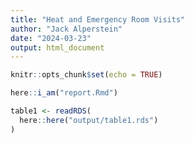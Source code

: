 ```yaml
---
title: "Heat and Emergency Room Visits"
author: "Jack Alperstein"
date: "2024-03-23"
output: html_document
---
```


```r
knitr::opts_chunk$set(echo = TRUE)
```

```r
here::i_am("report.Rmd")
```

```r
table1 <- readRDS(
  here::here("output/table1.rds")
)
```

```r

```

